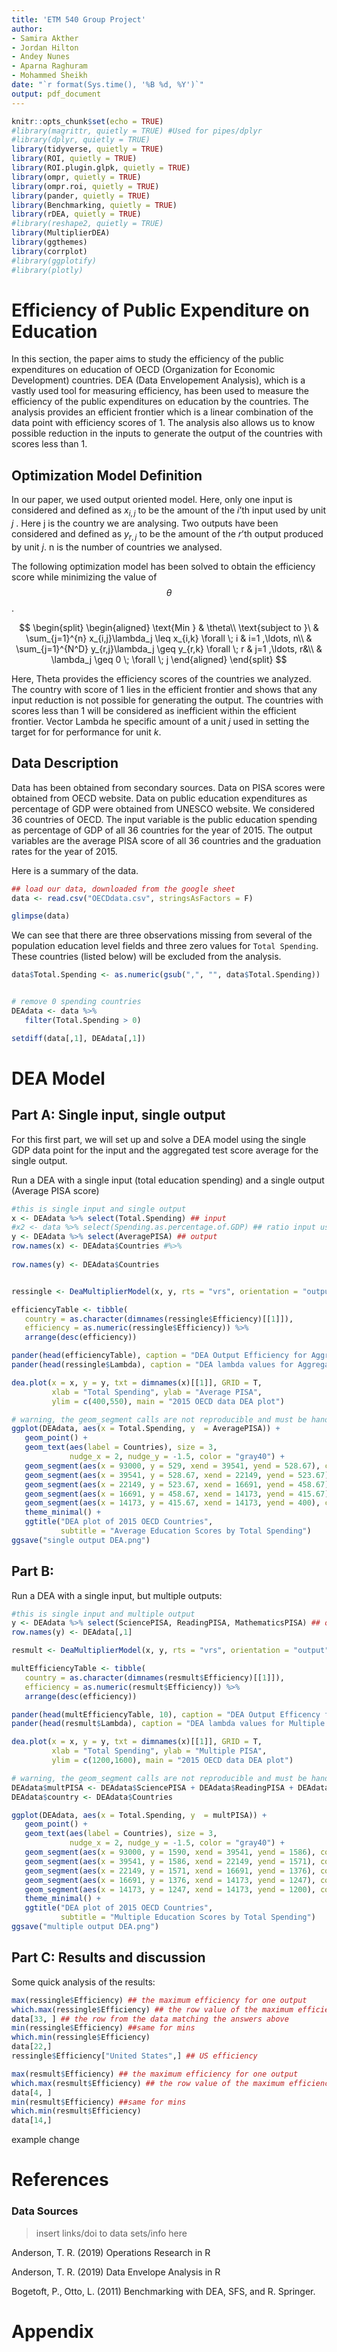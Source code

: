 ```yaml
---
title: 'ETM 540 Group Project'
author:
- Samira Akther  
- Jordan Hilton
- Andey Nunes
- Aparna Raghuram
- Mohammed Sheikh
date: "`r format(Sys.time(), '%B %d, %Y')`"
output: pdf_document
---
```

```r
knitr::opts_chunk$set(echo = TRUE)
#library(magrittr, quietly = TRUE) #Used for pipes/dplyr
#library(dplyr, quietly = TRUE)
library(tidyverse, quietly = TRUE)
library(ROI, quietly = TRUE)
library(ROI.plugin.glpk, quietly = TRUE)
library(ompr, quietly = TRUE)
library(ompr.roi, quietly = TRUE)
library(pander, quietly = TRUE)
library(Benchmarking, quietly = TRUE)
library(rDEA, quietly = TRUE)
#library(reshape2, quietly = TRUE)
library(MultiplierDEA)
library(ggthemes)
library(corrplot)
#library(ggplotify)
#library(plotly)
```

# Efficiency of Public Expenditure on Education

In this section, the paper aims to study the efficiency of the public expenditures on education of OECD (Organization for Economic Development) countries. DEA (Data Envelopement Analysis), which is a vastly used tool for measuring efficiency, has been used to measure the efficiency of the public expenditures on education by the countries. The analysis provides an efficient frontier which is a linear combination of the data point with efficiency scores of 1. The analysis also allows us to know possible reduction in the inputs to generate the output of the countries with scores less than 1. 

## Optimization Model Definition

In our paper, we used output oriented model. Here, only one input is considered and defined as $x_{i,j}$ to  be the amount of the _i_'th input used by unit _j_ . Here j is the country we are analysing. Two outputs have been considered and defined as  $y_{r,j}$ to be the amount of the _r_'th output produced by unit _j_. n is the number of countries we analysed.  

The following optimization model has been solved to obtain the efficiency score while minimizing the value of $$\theta$$.


$$
 \begin{split}
 \begin{aligned}
 \text{Min  }   & \theta\\
  \text{subject to }\ & \sum_{j=1}^{n} x_{i,j}\lambda_j \leq x_{i,k} \forall \; i & i=1 ,\ldots, n\\
                      & \sum_{j=1}^{N^D} y_{r,j}\lambda_j \geq  y_{r,k} \forall \; r & j=1 ,\ldots, r&\\
                      & \lambda_j \geq 0  \; \forall \; j
  \end{aligned}
  \end{split}
$$

Here, Theta provides the efficiency scores of the countries we analyzed. The country with score of 1 lies in the efficient frontier and shows that any input reduction is not possible for generating the output. The countries with scores less than 1 will be considered as inefficient within the efficient frontier. Vector Lambda he specific amount of a unit _j_ used in setting the target for for performance for unit _k_.

## Data Description

Data has been obtained from secondary sources. Data on PISA scores were obtained from OECD website. Data on public education expenditures as percentage of GDP were obtained from UNESCO website. We considered 36 countries of OECD. The input variable is the public education spending as percentage of GDP of all 36 countries for the year of 2015. The output variables are the average PISA score of all 36 countries and the graduation rates for the year of 2015. 

Here is a summary of the data.


```r
## load our data, downloaded from the google sheet
data <- read.csv("OECDdata.csv", stringsAsFactors = F)

glimpse(data)
```

We can see that there are three observations missing from several of the population education level fields and three zero values for `Total Spending`. These countries (listed below) will be excluded from the analysis.


```r

data$Total.Spending <- as.numeric(gsub(",", "", data$Total.Spending))


# remove 0 spending countries
DEAdata <- data %>%
   filter(Total.Spending > 0)

setdiff(data[,1], DEAdata[,1])

```



# DEA Model
## Part A: Single input, single output

For this first part, we will set up and solve a DEA model using the single GDP data point for the input and the aggregated test score average for the single output.

Run a DEA with a single input (total education spending) and a single output (Average PISA score)
```r
#this is single input and single output
x <- DEAdata %>% select(Total.Spending) ## input
#x2 <- data %>% select(Spending.as.percentage.of.GDP) ## ratio input used in next section
y <- DEAdata %>% select(AveragePISA) ## output
row.names(x) <- DEAdata$Countries #%>%
   
row.names(y) <- DEAdata$Countries


ressingle <- DeaMultiplierModel(x, y, rts = "vrs", orientation = "output")

efficiencyTable <- tibble(
   country = as.character(dimnames(ressingle$Efficiency)[[1]]),
   efficiency = as.numeric(ressingle$Efficiency)) %>%
   arrange(desc(efficiency))

pander(head(efficiencyTable), caption = "DEA Output Efficiency for Aggregate Scores")
pander(head(ressingle$Lambda), caption = "DEA lambda values for Aggregate Scores")

```



```r
dea.plot(x = x, y = y, txt = dimnames(x)[[1]], GRID = T,
         xlab = "Total Spending", ylab = "Average PISA",
         ylim = c(400,550), main = "2015 OECD data DEA plot")
```



```r
# warning, the geom_segment calls are not reproducible and must be hand specified
ggplot(DEAdata, aes(x = Total.Spending, y  = AveragePISA)) +
   geom_point() +
   geom_text(aes(label = Countries), size = 3,
             nudge_x = 2, nudge_y = -1.5, color = "gray40") +
   geom_segment(aes(x = 93000, y = 529, xend = 39541, yend = 528.67), color = "dodgerblue") + # end of graph to Japan
   geom_segment(aes(x = 39541, y = 528.67, xend = 22149, yend = 523.67), color = "dodgerblue") + # from Japan to Canada
   geom_segment(aes(x = 22149, y = 523.67, xend = 16691, yend = 458.67), color = "dodgerblue") + # from Canada to Greece
   geom_segment(aes(x = 16691, y = 458.67, xend = 14173, yend = 415.67), color = "dodgerblue") + # from Greece to Mexico
   geom_segment(aes(x = 14173, y = 415.67, xend = 14173, yend = 400), color = "dodgerblue") + # Mexico to floor
   theme_minimal() +
   ggtitle("DEA plot of 2015 OECD Countries",
           subtitle = "Average Education Scores by Total Spending")
ggsave("single output DEA.png")
```

## Part B: 
Run a DEA with a single input, but multiple outputs:
```r
#this is single input and multiple output
y <- DEAdata %>% select(SciencePISA, ReadingPISA, MathematicsPISA) ## output
row.names(y) <- DEAdata[,1]

resmult <- DeaMultiplierModel(x, y, rts = "vrs", orientation = "output")

multEfficiencyTable <- tibble(
   country = as.character(dimnames(resmult$Efficiency)[[1]]),
   efficiency = as.numeric(resmult$Efficiency)) %>%
   arrange(desc(efficiency))
```


```r
pander(head(multEfficiencyTable, 10), caption = "DEA Output Efficency for Multiple Scores")
pander(head(resmult$Lambda), caption = "DEA lambda values for Multiple Scores")
```


```r
dea.plot(x = x, y = y, txt = dimnames(x)[[1]], GRID = T,
         xlab = "Total Spending", ylab = "Multiple PISA",
         ylim = c(1200,1600), main = "2015 OECD data DEA plot")
```


```r
# warning, the geom_segment calls are not reproducible and must be hand specified
DEAdata$multPISA <- DEAdata$SciencePISA + DEAdata$ReadingPISA + DEAdata$MathematicsPISA
DEAdata$country <- DEAdata$Countries

ggplot(DEAdata, aes(x = Total.Spending, y  = multPISA)) +
   geom_point() +
   geom_text(aes(label = Countries), size = 3,
             nudge_x = 2, nudge_y = -1.5, color = "gray40") +
   geom_segment(aes(x = 93000, y = 1590, xend = 39541, yend = 1586), color = "dodgerblue") + # end of graph to Japan
   geom_segment(aes(x = 39541, y = 1586, xend = 22149, yend = 1571), color = "dodgerblue") + # from Japan to Canada
   geom_segment(aes(x = 22149, y = 1571, xend = 16691, yend = 1376), color = "dodgerblue") + # from Canada to Greece
   geom_segment(aes(x = 16691, y = 1376, xend = 14173, yend = 1247), color = "dodgerblue") + # from Greece to Mexico
   geom_segment(aes(x = 14173, y = 1247, xend = 14173, yend = 1200), color = "dodgerblue") + # 
   theme_minimal() +
   ggtitle("DEA plot of 2015 OECD Countries",
           subtitle = "Multiple Education Scores by Total Spending")
ggsave("multiple output DEA.png")
```



## Part C: Results and discussion

Some quick analysis of the results:

```r
max(ressingle$Efficiency) ## the maximum efficiency for one output
which.max(ressingle$Efficiency) ## the row value of the maximum efficiency
data[33, ] ## the row from the data matching the answers above
min(ressingle$Efficiency) ##same for mins
which.min(ressingle$Efficiency)
data[22,]
ressingle$Efficiency["United States",] ## US efficiency

max(resmult$Efficiency) ## the maximum efficiency for one output
which.max(resmult$Efficiency) ## the row value of the maximum efficiency
data[4, ]
min(resmult$Efficiency) ##same for mins
which.min(resmult$Efficiency)
data[14,]
```

example change

# References

### Data Sources

> insert links/doi to data sets/info here

Anderson, T. R. (2019) Operations Research in R 

Anderson, T. R. (2019) Data Envelope Analysis in R

Bogetoft, P., Otto, L. (2011) Benchmarking with DEA, SFS, and R. Springer. 

# Appendix

